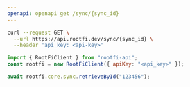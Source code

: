 ```yaml
---
openapi: openapi get /sync/{sync_id}
---
```


<RequestExample>

```bash cURL
curl --request GET \
  --url https://api.rootfi.dev/sync/{sync_id} \
  --header 'api_key: <api-key>'
```

```javascript NodeJS
import { RootFiClient } from "rootfi-api";
const rootfi = new RootFiClient({ apiKey: "<api_key>" });

await rootfi.core.sync.retrieveById("123456");
```

</RequestExample>
